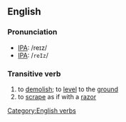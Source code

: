 ==English==
===Pronunciation===
* [[Wiktionary:Pronunciation_key|IPA]]: /reɪz/
* [[WIktionary:Pronunciation_key|IPA]]: /<tt>reIz</tt>/

===Transitive verb===
{{en-infl-reg-other-e|raz|e}}
# to [[demolish]]; to [[level]] to the [[ground]]
# to [[scrape]] as if with a [[razor]]

[[Category:English verbs]]